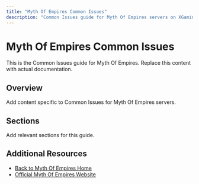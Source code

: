 ```yaml
---
title: "Myth Of Empires Common Issues"
description: "Common Issues guide for Myth Of Empires servers on XGamingServer"
---
```


# Myth Of Empires Common Issues

This is the Common Issues guide for Myth Of Empires. Replace this content with actual documentation.

## Overview

Add content specific to Common Issues for Myth Of Empires servers.

## Sections

Add relevant sections for this guide.

## Additional Resources

- [Back to Myth Of Empires Home](./index)
- [Official Myth Of Empires Website](https://example.com)
